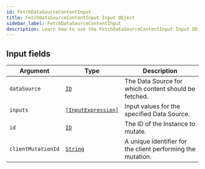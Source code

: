 ```yaml
---
id: FetchDataSourceContentInput
title: FetchDataSourceContentInput Input Object
sidebar_label: FetchDataSourceContentInput
description: Learn how to use the FetchDataSourceContentInput Input Object for 's API.
---
```


## Input fields

| Argument           | Type                                                               | Description                                                 |
| ------------------ | ------------------------------------------------------------------ | ----------------------------------------------------------- |
| `dataSource`       | [`ID`](api/schema/scalar/ID.mdx)                                   | The Data Source for which content should be fetched.        |
| `inputs`           | [`[InputExpression]`](api/schema/input_object/InputExpression.mdx) | Input values for the specified Data Source.                 |
| `id`               | [`ID`](api/schema/scalar/ID.mdx)                                   | The ID of the Instance to mutate.                           |
| `clientMutationId` | [`String`](api/schema/scalar/String.mdx)                           | A unique identifier for the client performing the mutation. |
